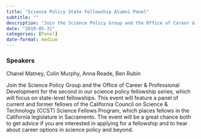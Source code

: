 ```yaml
---
title: "Science Policy State Fellowship Alumni Panel"
subtitle: ""
description: "Join the Science Policy Group and the Office of Career & Professional Development for the second in our science policy fellowship series, which will focus on state-level fellowships. "
date: "2019-05-31"
categories: [Panel]
date-format: medium 
---
```


### Speakers  
Chanel Matney, Colin Murphy, Anna Reade, Ben Rubin

Join the Science Policy Group and the Office of Career & Professional Development for the second in our science policy fellowship series, which will focus on state-level fellowships. This event will feature a panel of current and former fellows of the California Council on Science & Technology (CCST) Science Fellows Program, which places fellows in the California legislature in Sacramento. The event will be a great chance both to get advice if you are interested in applying for a fellowship and to hear about career options in science policy and beyond.

